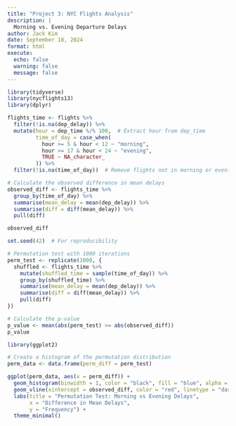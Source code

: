 ```yaml
---
title: "Project 3: NYC Flights Analysis"
description: |
  Morning vs. Evening Departure Delays
author: Jack Kim
date: September 18, 2024
format: html
execute:
  echo: false
  warning: false
  message: false
---
```



```r
library(tidyverse)
library(nycflights13)
library(dplyr)

```

```r
flights_time <- flights %>%
  filter(!is.na(dep_delay)) %>%
  mutate(hour = dep_time %/% 100,  # Extract hour from dep_time
         time_of_day = case_when(
           hour >= 5 & hour < 12 ~ "morning",
           hour >= 17 & hour < 24 ~ "evening",
           TRUE ~ NA_character_
         )) %>%
  filter(!is.na(time_of_day))  # Remove flights not in morning or evening

```

```r
# Calculate the observed difference in mean delays
observed_diff <- flights_time %>%
  group_by(time_of_day) %>%
  summarise(mean_delay = mean(dep_delay)) %>%
  summarise(diff = diff(mean_delay)) %>%
  pull(diff)

observed_diff

```

```r
set.seed(42)  # For reproducibility

# Permutation test with 1000 iterations
perm_test <- replicate(1000, {
  shuffled <- flights_time %>%
    mutate(shuffled_time = sample(time_of_day)) %>%
    group_by(shuffled_time) %>%
    summarise(mean_delay = mean(dep_delay)) %>%
    summarise(diff = diff(mean_delay)) %>%
    pull(diff)
})

# Calculate the p-value
p_value <- mean(abs(perm_test) >= abs(observed_diff))
p_value

```

```r
library(ggplot2)

# Create a histogram of the permutation distribution
perm_data <- data.frame(perm_diff = perm_test)

ggplot(perm_data, aes(x = perm_diff)) +
  geom_histogram(binwidth = 1, color = "black", fill = "blue", alpha = 0.7) +
  geom_vline(xintercept = observed_diff, color = "red", linetype = "dashed") +
  labs(title = "Permutation Test: Morning vs Evening Delays",
       x = "Difference in Mean Delays",
       y = "Frequency") +
  theme_minimal()

```

